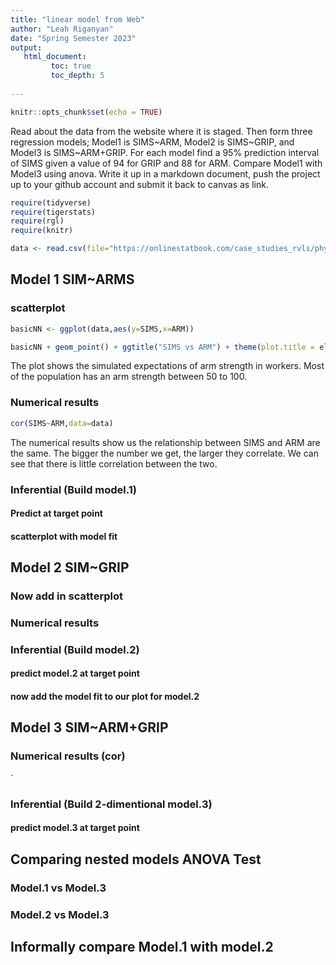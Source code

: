 ```yaml
---
title: "linear model from Web"
author: "Leah Riganyan"
date: "Spring Semester 2023"
output:
   html_document:
         toc: true
         toc_depth: 5
        
---
```


```r
knitr::opts_chunk$set(echo = TRUE)
```

Read about the data from the website where it is staged.  Then form three regression models; Model1 is SIMS~ARM, Model2 is SIMS~GRIP, and Model3 is SIMS~ARM+GRIP. For each model find a 95% prediction interval of SIMS given a value of 94  for GRIP and 88 for ARM. Compare Model1 with Model3 using anova. Write it up in a markdown document, push the project up to your github account and submit it back to canvas as link. 

 


```r
require(tidyverse)
require(tigerstats)
require(rgl)
require(knitr)

```

```r
data <- read.csv(file="https://onlinestatbook.com/case_studies_rvls/physical_strength/data.txt",sep="",header=TRUE)  

```

## Model 1 SIM~ARMS

### scatterplot

```r
basicNN <- ggplot(data,aes(y=SIMS,x=ARM))
```
```r
basicNN + geom_point() + ggtitle("SIMS vs ARM") + theme(plot.title = element_text(hjust = 0.5, size = 20))
```
   
The plot shows the simulated expectations of arm strength in workers. Most of the population has an arm strength between 50 to 100.
   

### Numerical results
```r
cor(SIMS~ARM,data=data)
```
   
The numerical results show us the relationship between SIMS and ARM are the same. The bigger the number we get, the larger they correlate. We can see that there is little correlation between the two.

### Inferential  (Build model.1)

#### Predict at target point


#### scatterplot with model fit
  

## Model 2 SIM~GRIP

### Now add in scatterplot


### Numerical results 


### Inferential  (Build model.2)
  

#### predict model.2 at target point

#### now add the model fit to our plot for model.2
  


## Model 3 SIM~ARM+GRIP

### Numerical results (cor)

`
  
### Inferential  (Build 2-dimentional model.3)

#### predict model.3 at target point
  

## Comparing nested models ANOVA Test

### Model.1 vs Model.3
### Model.2 vs Model.3

## Informally compare Model.1 with model.2

